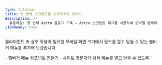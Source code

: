 ```yaml
---
type: tutorial
title: 첫 번째 스크립트를 브라우저로 보내기
description: >-
  튜토리얼: 첫 번째 Astro 블로그 구축 — Astro 스크립트 태그를 사용하여 모바일 탐색에 클라이언트 측 상호 작용 기능 추가
i18nReady: true
---
```



클라이언트 측 상호 작용이 필요한 모바일 화면 크기에서 링크를 열고 닫을 수 있는 햄버거 메뉴를 추가해 보겠습니다.

<PreCheck>
  - 햄버거 메뉴 컴포넌트 만들기
  - 사이트 방문자가 탐색 메뉴를 열고 닫을 수 있도록 `<script>` 작성
  - JavaScript를 `.js` 파일로 이동
</PreCheck>

## 햄버거 컴포넌트 구축

모바일 메뉴를 열고 닫을 수 있는 `<Hamburger />` 컴포넌트를 만듭니다.

1. `src/components/`에 `Hamburger.astro`라는 파일을 생성합니다.
  
2. 다음 코드를 컴포넌트에 복사합니다. 이는 모바일에서 탐색 링크를 열고 닫는 3줄 "햄버거" 메뉴를 나타냅니다. (나중에 `global.css`에 새 CSS 스타일을 추가할 것입니다.)

    ```astro title="src/components/Hamburger.astro"
    --- 
    ---
    <div class="hamburger">
      <span class="line"></span>
      <span class="line"></span>
      <span class="line"></span>
    </div>
    ```

3. 이 새로운 `<Hamburger />` 컴포넌트를 `Header.astro`의 `<Navigation />` 컴포넌트 바로 앞에 배치하세요.

    <details>
    <summary>코드를 확인하세요!</summary>

    ```astro title="src/components/Header.astro" ins={2,7}
    ---
    import Hamburger from './Hamburger.astro';
    import Navigation from './Navigation.astro';
    ---
    <header>
      <nav>
        <Hamburger />
        <Navigation />
      </nav>
    </header>
    ```
    </details>

4. 햄버거 컴포넌트에 다음 스타일을 추가합니다.

    ```css title="src/styles/global.css" ins={2-13, 56-58}
    /* nav 스타일 */
    .hamburger {
      padding-right: 20px;
      cursor: pointer;
    }

    .hamburger .line {
      display: block;
      width: 40px;
      height: 5px;
      margin-bottom: 10px;
      background-color: #ff9776;
    }

    .nav-links {
      width: 100%;
      top: 5rem;
      left: 48px;
      background-color: #ff9776;
      display: none;
      margin: 0;
    }

    .nav-links a {
      display: block;
      text-align: center;
      padding: 10px 0;
      text-decoration: none;
      font-size: 1.2rem;
      font-weight: bold;
      text-transform: uppercase;
    }

    .nav-links a:hover, a:focus {
      background-color: #ff9776;
    }

    .expanded {
      display: unset;
    }

    @media screen and (min-width: 636px) {
      .nav-links {
        margin-left: 5em;
        display: block;
        position: static;
        width: auto;
        background: none;
      }

      .nav-links a {
        display: inline-block;
        padding: 15px 20px;
      }

      .hamburger {
        display: none;
      }
    }
    ```

## 첫 번째 스크립트 태그 작성

탐색 링크를 표시하거나 숨기기 위해 햄버거 메뉴를 클릭하는 등의 사용자 입력에 응답할 수 없기 때문에 헤더는 아직 **대화형**이 아닙니다.

`<script>` 태그를 추가하면 클라이언트 측 JavaScript가 사용자 이벤트를 '수신'한 후 그에 따라 응답합니다.

1. `index.astro`의 닫는 `</body>` 태그 바로 앞에 다음 `<script>` 태그를 추가합니다.

    ```astro title="src/pages/index.astro" ins={2-6}
      <Footer />
      <script>
        document.querySelector('.hamburger').addEventListener('click', () => {
          document.querySelector('.nav-links').classList.toggle('expanded');
        });
      </script>
    </body>
    ```

2. 다양한 크기의 브라우저 미리보기를 다시 확인하고, 화면 크기와 이 페이지의 사용자 입력에 반응하는 탐색 메뉴가 작동하는지 확인하세요.

### `.js` 파일 가져오기

각 페이지에 JavaScript를 직접 작성하는 대신 `<script>` 태그의 내용을 프로젝트의 자체 `.js` 파일로 이동할 수 있습니다.

1. `src/scripts/menu.js`를 생성하고 (새 `/scripts/` 폴더를 생성해야 함) JavaScript를 해당 폴더로 이동합니다.

    ```js title="src/scripts/menu.js"
    document.querySelector('.hamburger').addEventListener('click', () => {
      document.querySelector('.nav-links').classList.toggle('expanded');
    });
    ```

2. `index.astro`의 `<script>` 태그 내용을 다음 파일 가져오기로 바꿉니다.

    ```astro title="src/pages/index.astro" ins={7} del={3-5}
      <Footer />
      <script>
        document.querySelector('.hamburger').addEventListener('click', () => {
          document.querySelector('.nav-links').classList.toggle('expanded');
        });

        import "../scripts/menu.js";
      </script>
    </body>
    ```

3. 더 작은 크기로 브라우저 미리보기를 다시 확인하고 햄버거 메뉴가 여전히 탐색 링크를 열고 닫는지 확인하세요.

4. 가져오기와 동일한 `<script>`를 다른 두 페이지인 `about.astro` 및 `blog.astro`에 추가하고 각 페이지에 반응형 대화형 헤더가 있는지 확인하세요.

    ```astro title="src/pages/about.astro & src/pages/blog.astro" ins={2-4}
      <Footer />
      <script>
        import "../scripts/menu.js";
      </script>
    </body>
    ```

:::note[핵심사항]
이전에 일부 JavaScript를 사용하여 사이트의 일부를 구축했습니다.

- 페이지 제목들을 (title, heading) 동적으로 정의
- 정보 페이지의 기술 목록을 통한 매핑
- HTML 요소를 조건부로 표시

이러한 명령은 모두 빌드 시 실행되어 사이트에 대한 정적 HTML을 생성한 다음 코드가 "버려집니다."

**`<script>` 태그의 JavaScript는 브라우저로 전송되며**, 페이지 새로 고침 또는 입력 토글과 같은 사용자 상호 작용을 기반으로 실행할 수 있습니다.
:::

<Box icon="question-mark">

### 지식을 테스트해보세요

1. Astro는 언제 컴포넌트의 프런트매터에 작성된 JavaScript를 실행합니까?

    <MultipleChoice>
      <Option>
       Astro는 절대로 JavaScript를 실행하지 않습니다.
      </Option>
      <Option isCorrect>
        빌드 타임에
      </Option>
      <Option>
         방문자가 버튼을 클릭할 때
      </Option>
    </MultipleChoice>

2. 선택적으로 Astro는 브라우저에 JavaScript를 보내 다음을 허용할 수 있습니다.

    <MultipleChoice>
      <Option>
        사용자가 페이지를 클릭
      </Option>
      <Option>
        더 빠른 로드 시간
      </Option>
      <Option isCorrect>
        클라이언트 측 상호작용
      </Option>
    </MultipleChoice>

3. 클라이언트 측 JavaScript는 어디에서 작성되거나 가져올 때 사용자의 브라우저로 전송되나요?

    <MultipleChoice>
      <Option isCorrect>
        `<script>` 태그
      </Option>
      <Option>
        `.astro` 파일의 코드 펜스
      </Option>
      <Option>
        `global.css`
      </Option>
    </MultipleChoice>

</Box>

<Box icon="check-list">

## 체크리스트

<Checklist>
- [ ] `<script>` 태그에 JavaScript를 사용하여 클라이언트 측 상호 작용을 추가할 수 있습니다.
- [ ] `.js` 파일을 `<script>` 태그로 가져올 수 있습니다.
</Checklist>

</Box>

### 참고 자료

[Astro의 클라이언트 측 스크립트](/ko/guides/client-side-scripts/)
